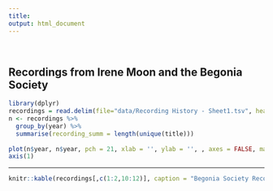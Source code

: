 ```yaml
---
title: 
output: html_document
---
```

<br />

## Recordings from Irene Moon and the Begonia Society

```r
library(dplyr)
recordings = read.delim(file="data/Recording History - Sheet1.tsv", header = TRUE, sep = "\t")
n <- recordings %>% 
  group_by(year) %>%
  summarise(recording_summ = length(unique(title)))
          
plot(n$year, n$year, pch = 21, xlab = '', ylab = '', , axes = FALSE, main = "Number of Recordings",sub = "by year", cex = n$recording_summ, col = "white", bg = "orange")
axis(1)
```

--------

```r
knitr::kable(recordings[,c(1:2,10:12)], caption = "Begonia Society Recordings", floating.environment="sidewaystable")
```



